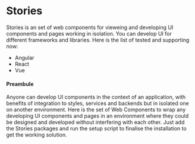 # Stories
Stories is an set of web components for vieweing and developing UI components and pages working in isolation. You can develop UI for different frameworks and libraries. Here is the list of tested and supporting now:
- Angular
- React
- Vue

#### Preambule
Anyone can develop UI components in the context of an application, with benefits of integration to styles, services and backends but in isolated one on another environment. Here is the set of Web Components to wrap any developing UI components and pages in an environment where they could be designed and developed without interfering with each other. Just add the Stories packages and run the setup script to finalise the installation to get the working solution.